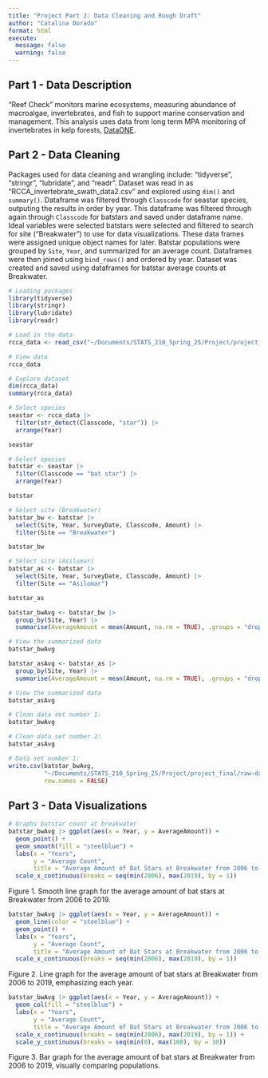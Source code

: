 ```yaml
---
title: "Project Part 2: Data Cleaning and Rough Draft"
author: "Catalina Dorado"
format: html
execute: 
  message: false
  warning: false
---
```



## Part 1 - Data Description

"Reef Check" monitors marine ecosystems, measuring abundance of macroalgae, invertebrates, and fish to support marine conservation and management. This analysis uses data from long term MPA monitoring of invertebrates in kelp forests, [DataONE](https://search.dataone.org/view/doi%3A10.25494%2FP69885).


## Part 2 - Data Cleaning

Packages used for data cleaning and wrangling include: "tidyverse", "stringr", "lubridate", and "readr". 
Dataset was read in as "RCCA_invertebrate_swath_data2.csv" and explored using `dim()` and `summary()`. Dataframe was filtered through `Classcode` for seastar species, outputing the results in order by year. This dataframe was filtered through again through `Classcode` for batstars and saved under dataframe name. Ideal variables were selected batstars were selected and filtered to search for site ("Breakwater") to use for data visualizations. These data frames were assigned unique object names for later. Batstar populations were grouped by `Site`, `Year`, and summarized for an average count. Dataframes were then joined using `bind_rows()` and ordered by year. Dataset was created and saved using dataframes for batstar average counts at Breakwater. 

```r
# Loading packages
library(tidyverse)
library(stringr)
library(lubridate)
library(readr)
```


```r
# Load in the data
rcca_data <- read_csv("~/Documents/STATS_210_Spring_25/Project/project_final/raw-data/RCCA_invertebrate_swath_data2.csv", show_col_types = FALSE)

# View data
rcca_data
```

```r
# Explore dataset
dim(rcca_data)
summary(rcca_data)
```

```r
# Select species
seastar <- rcca_data |>
  filter(str_detect(Classcode, "star")) |>
  arrange(Year)

seastar
```

```r
# Select species
batstar <- seastar |>
  filter(Classcode == "bat star") |>
  arrange(Year)

batstar
```

```r
# Select site (Breakwater)
batstar_bw <- batstar |>
  select(Site, Year, SurveyDate, Classcode, Amount) |>
  filter(Site == "Breakwater")

batstar_bw
```

```r
# Select site (Asilomar)
batstar_as <- batstar |>
  select(Site, Year, SurveyDate, Classcode, Amount) |>
  filter(Site == "Asilomar")

batstar_as
```

```r
batstar_bwAvg <- batstar_bw |>
  group_by(Site, Year) |>
  summarise(AverageAmount = mean(Amount, na.rm = TRUE), .groups = "drop")

# View the summarized data
batstar_bwAvg
```

```r
batstar_asAvg <- batstar_as |>
  group_by(Site, Year) |>
  summarise(AverageAmount = mean(Amount, na.rm = TRUE), .groups = "drop")

# View the summarized data
batstar_asAvg
```

```r
# Clean data set number 1:
batstar_bwAvg

# Clean data set number 2:
batstar_asAvg

```


```r
# Data set number 1:
write.csv(batstar_bwAvg, 
          "~/Documents/STATS_210_Spring_25/Project/project_final/raw-data/batstar_bwAvg.csv", 
          row.names = FALSE)
```


## Part 3 - Data Visualizations

```r
# Graphs batstar count at breakwater
batstar_bwAvg |> ggplot(aes(x = Year, y = AverageAmount)) + 
  geom_point() + 
  geom_smooth(fill = "steelblue") + 
  labs(x = "Years", 
       y = "Average Count", 
       title = "Average Amount of Bat Stars at Breakwater from 2006 to 2019") + 
  scale_x_continuous(breaks = seq(min(2006), max(2019), by = 1))
```

Figure 1. Smooth line graph for the average amount of bat stars at Breakwater from 2006 to 2019.


```r
batstar_bwAvg |> ggplot(aes(x = Year, y = AverageAmount)) + 
  geom_line(color = "steelblue") + 
  geom_point() + 
  labs(x = "Years", 
       y = "Average Count", 
       title = "Average Amount of Bat Stars at Breakwater from 2006 to 2019") + 
  scale_x_continuous(breaks = seq(min(2006), max(2019), by = 1))
```

Figure 2. Line graph for the average amount of bat stars at Breakwater from 2006 to 2019, emphasizing each year.


```r
batstar_bwAvg |> ggplot(aes(x = Year, y = AverageAmount)) + 
  geom_col(fill = "steelblue") + 
  labs(x = "Years", 
       y = "Average Count", 
       title = "Average Amount of Bat Stars at Breakwater from 2006 to 2019") + 
  scale_x_continuous(breaks = seq(min(2006), max(2019), by = 1)) + 
  scale_y_continuous(breaks = seq(min(0), max(100), by = 10))
```

Figure 3. Bar graph for the average amount of bat stars at Breakwater from 2006 to 2019, visually comparing populations.


